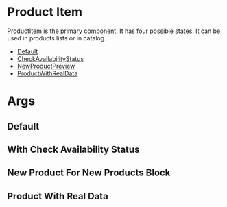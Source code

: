 

# Product Item

ProductItem is the primary component. It has four possible states. It can be used in products lists or in catalog.

- [Default](#Default)
- [CheckAvailabilityStatus](#CheckAvailabilityStatus)
- [NewProductPreview](#NewProductPreview)
- [ProductWithRealData](#ProductWithRealData)

# Args 
<ArgsTable of={ProductItem} />

## Default
<Story id="products-product-item--default" />

## With Check Availability Status
<Story id="products-product-item--check-availability-status" />

## New Product For New Products Block
<Story id="products-product-item--new-product-preview" />

## Product With Real Data
<Story id="products-product-item--product-with-real-data" />